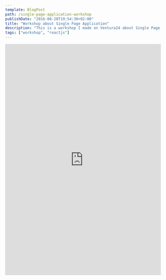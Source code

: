 ```yaml
---
template: BlogPost
path: /single-page-application-workshop
publishDate: "2016-08-28T19:54:30+02:00"
title: "Workshop about Single Page Application"
description: "This is a workshop I made on Ventura24 about Single Page Application."
tags: ["workshop", "reactjs"]
---
```


<iframe
	src="https://docs.google.com/presentation/d/e/2PACX-1vQb7W05chk9vG-kHIZZb_9eQjjCMvaMXlandCFKZiwOyJo_0n005GQh0w1lRH7EP8Mb1lWGqSRV0Mwj/embed?start=false&loop=false&delayms=3000"
	frameborder="0"
	width="100%"
	height="749"
	allowfullscreen="true"
	mozallowfullscreen="true"
	webkitallowfullscreen="true"
></iframe>
